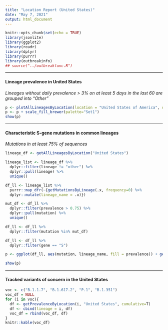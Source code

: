 ```yaml
---
title: "Location Report (United States)"
date: "May 7, 2021"
output: html_document
---
```


```r
knitr::opts_chunk$set(echo = TRUE)
library(jsonlite)
library(ggplot2)
library(readr)
library(dplyr)
library(purrr)
library(outbreakinfo)
## source("../outbreakfunc.R")
```

------

#### **Lineage prevalence in United States**
*Lineages without daily prevalence > 3% on at least 5 days in the last 60 are grouped into "Other"*


```r
p <- plotAllLineagesByLocation(location = "United States of America", other_threshold = 0.03, nday_threshold = 5, ndays = 60)
p <- p + scale_fill_brewer(palette="Set1")
show(p)
```

-------

#### **Characteristic S-gene mutations in common lineages**
*Mutations in at least 75% of sequences*

```r
lineage_df <- getAllLineagesByLocation("United States")

lineage_list <- lineage_df %>%
  dplyr::filter(lineage != "other") %>%
  dplyr::pull(lineage) %>%
  unique()

df_ll <- lineage_list %>%
  purrr::map_dfr(~{getMutationsByLineage(.x, frequency=0) %>%
  dplyr::mutate(lineage_name = .x)})

mut_df <- df_ll %>%
  dplyr::filter(prevalence > 0.75) %>%
  dplyr::pull(mutation) %>%
  unique()

df_ll <- df_ll %>%
  dplyr::filter(mutation %in% mut_df)

df_ll <- df_ll %>%
  dplyr::filter(gene == "S")

p <- ggplot(df_ll, aes(mutation, lineage_name, fill = prevalence)) + geom_tile(color = "grey") + scale_fill_gradient2(labels = scales::percent, midpoint = 0.5, low = "#fff7f3", mid = "#f768a1", high = "#49006a") + theme(axis.text.x = element_text(angle = 90, vjust = 0.5, hjust=1), panel.grid.major = element_blank(), panel.grid.minor = element_blank(), panel.background = element_blank()) + coord_equal() + ggtitle("Characteristic S-gene mutations in common lineages in the United States")

show(p)
```

-------

#### **Tracked variants of concern in the United States**

```r
voc <- c("B.1.1.7", "B.1.617.2", "P.1", "B.1.351")
voc_df = NULL
for (i in voc){
  df <- getPrevalenceByLocation(i, "United States", cumulative=T)
  df <- cbind(lineage = i, df)
  voc_df = rbind(voc_df, df)
}
knitr::kable(voc_df)
```
